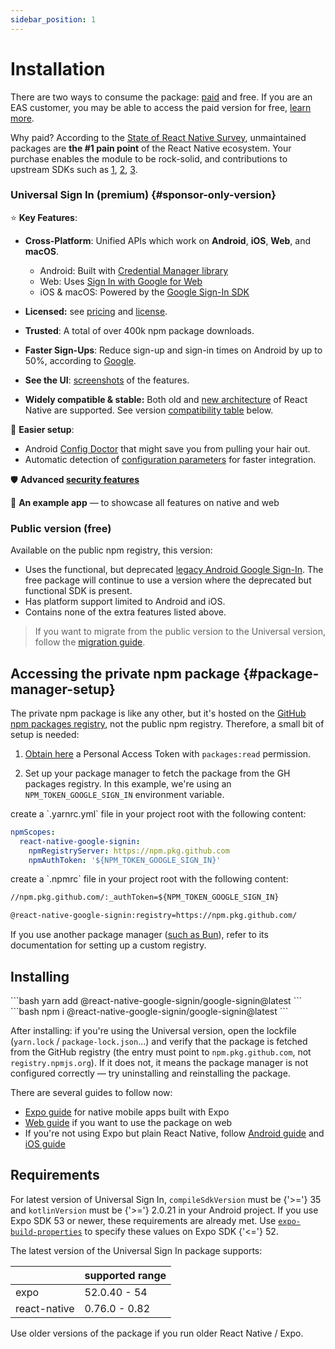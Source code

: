 ```yaml
---
sidebar_position: 1
---
```


# Installation

There are two ways to consume the package: [paid](https://universal-sign-in.com) and free. If you are an EAS customer, you may be able to access the paid version for free, [learn more](https://forms.gle/tpP7TfUGW1CwgaEZ8).

Why paid? According to the [State of React Native Survey](https://results.2024.stateofreactnative.com/en-US/opinions/#opinions_pain_points_multiple), unmaintained packages are **the #1 pain point** of the React Native ecosystem. Your purchase enables the module to be rock-solid, and contributions to upstream SDKs such as [1](https://github.com/openid/AppAuth-iOS/pull/788), [2](https://github.com/google/GoogleSignIn-iOS/pull/402), [3](https://github.com/googlesamples/google-services/issues/426).

[//]: # '🌟'

### Universal Sign In (premium) {#sponsor-only-version}

⭐️ **Key Features**:

- **Cross-Platform**: Unified APIs which work on **Android**, **iOS**, **Web**, and **macOS**.
  - Android: Built with [Credential Manager library](https://developers.google.com/identity/android-credential-manager)
  - Web: Uses [Sign In with Google for Web](https://developers.google.com/identity/gsi/web/guides/features)
  - iOS & macOS: Powered by the [Google Sign-In SDK](https://developers.google.com/identity/sign-in/ios/start)

- **Licensed:** see [pricing](https://universal-sign-in.com/#pricing) and [license](https://universal-sign-in.com/license).
- **Trusted**: A total of over 400k npm package downloads.
- **Faster Sign-Ups**: Reduce sign-up and sign-in times on Android by up to 50%, according to [Google](https://developer.android.com/identity/sign-in/legacy-gsi-migration#authentication).
- **See the UI**: [screenshots](screenshots) of the features.
- **Widely compatible & stable:** Both old and [new architecture](https://reactnative.dev/architecture/landing-page) of React Native are supported. See version [compatibility table](#requirements) below.

🔧 **Easier setup**:

- Android [Config Doctor](/docs/config-doctor) that might save you from pulling your hair out.
- Automatic detection of [configuration parameters](one-tap#automatic-config) for faster integration.

🛡️ **Advanced [security features](/docs/security)**

[//]: # '🖥️ **Unified API** - Write code once, deploy everywhere.'

📱 **An example app** — to showcase all features on native and web

### Public version (free)

Available on the public npm registry, this version:

- Uses the functional, but deprecated [legacy Android Google Sign-In](https://web.archive.org/web/20240308064911/https://developers.google.com/identity/sign-in/android/start-integrating). The free package will continue to use a version where the deprecated but functional SDK is present.
- Has platform support limited to Android and iOS.
- Contains none of the extra features listed above.

> If you want to migrate from the public version to the Universal version, follow the [migration guide](migrating#migrating-from-original-to-universal-sign-in).

## Accessing the private npm package {#package-manager-setup}

The private npm package is like any other, but it's hosted on the [GitHub npm packages registry](https://docs.github.com/en/packages/working-with-a-github-packages-registry/working-with-the-npm-registry), not the public npm registry. Therefore, a small bit of setup is needed:

1. [Obtain here](https://github.com/settings/tokens/new?description=react-native-google-sign-in&scopes=read:packages) a Personal Access Token with `packages:read` permission.

2. Set up your package manager to fetch the package from the GH packages registry. In this example, we're using an `NPM_TOKEN_GOOGLE_SIGN_IN` environment variable.


<Tabs queryString="package-manager">

  <TabItem value="yarn" label="yarn v3+">
    create a `.yarnrc.yml` file in your project root with the following content:

```yml title=".yarnrc.yml"
npmScopes:
  react-native-google-signin:
    npmRegistryServer: https://npm.pkg.github.com
    npmAuthToken: '${NPM_TOKEN_GOOGLE_SIGN_IN}'
```

  </TabItem>

  <TabItem value="npm" label="npm / yarn v1">
    create a `.npmrc` file in your project root with the following content:

```txt title=".npmrc"
//npm.pkg.github.com/:_authToken=${NPM_TOKEN_GOOGLE_SIGN_IN}

@react-native-google-signin:registry=https://npm.pkg.github.com/
```

  </TabItem>

</Tabs>

If you use another package manager ([such as Bun](https://bun.sh/docs/install/registries)), refer to its documentation for setting up a custom registry.

## Installing

<Tabs queryString="package-manager">
  <TabItem value="yarn" label="yarn">
    ```bash
    yarn add @react-native-google-signin/google-signin@latest
    ```

  </TabItem>

  <TabItem value="npm" label="npm">
    ```bash
    npm i @react-native-google-signin/google-signin@latest
    ```

  </TabItem>

</Tabs>

After installing: if you're using the Universal version, open the lockfile (`yarn.lock` / `package-lock.json`...) and verify that the package is fetched from the GitHub registry (the entry must point to `npm.pkg.github.com`, not `registry.npmjs.org`). If it does not, it means the package manager is not configured correctly — try uninstalling and reinstalling the package.

There are several guides to follow now:

- [Expo guide](setting-up/expo) for native mobile apps built with Expo
- [Web guide](setting-up/web) if you want to use the package on web
- If you're not using Expo but plain React Native, follow [Android guide](setting-up/android) and [iOS guide](setting-up/ios)

## Requirements

For latest version of Universal Sign In, `compileSdkVersion` must be {'>='} 35 and `kotlinVersion` must be {'>='} 2.0.21 in your Android project. If you use Expo SDK 53 or newer, these requirements are already met. Use [`expo-build-properties`](https://docs.expo.dev/versions/latest/sdk/build-properties/#example-appjson-with-config-plugin) to specify these values on Expo SDK {'<='} 52.

The latest version of the Universal Sign In package supports:

|              | supported range |
| ------------ | --------------- |
| expo         | 52.0.40 - 54    |
| react-native | 0.76.0 - 0.82   |

Use older versions of the package if you run older React Native / Expo.
